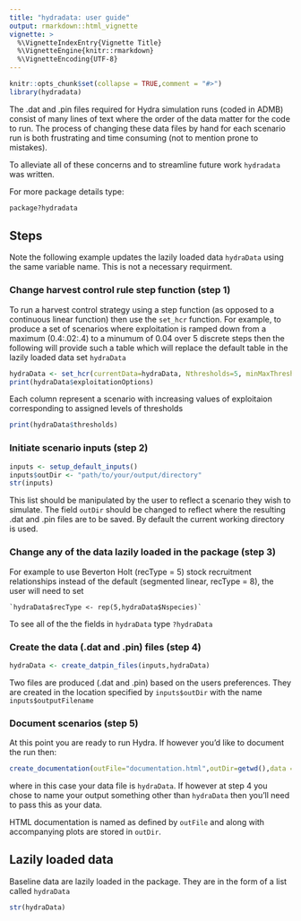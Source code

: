 ```yaml
---
title: "hydradata: user guide"
output: rmarkdown::html_vignette
vignette: >
  %\VignetteIndexEntry{Vignette Title}
  %\VignetteEngine{knitr::rmarkdown}
  %\VignetteEncoding{UTF-8}
---
```


```r
knitr::opts_chunk$set(collapse = TRUE,comment = "#>")
library(hydradata)
```

The .dat and .pin files required for Hydra simulation runs (coded in ADMB) consist of many lines of text where the order of the data matter for the code to run. The process of changing these data files by hand for each scenario run is both frustrating and time consuming (not to mention prone to mistakes).

To alleviate all of these concerns and to streamline future work `hydradata` was written.

For more package details type: 
``` r
package?hydradata
```

## Steps 

Note the following example updates the lazily loaded data `hydraData` using the same variable name. This is not a necessary requirment.

### Change harvest control rule step function (step 1)

To run a harvest control strategy using a step function (as opposed to a continuous linear function) then use the `set_hcr` function. For example, to produce a set of scenarios where exploitation is ramped down from a maximum (0.4:.02:.4) to a minumum of 0.04 over 5 discrete steps then the following will provide such a table which will replace the default table in the lazily loaded data set `hydraData`

``` r
hydraData <- set_hcr(currentData=hydraData, Nthresholds=5, minMaxThresholds=c(0.1,0.4), minMaxExploitations=c(0.04,0.4), increment=.02)
print(hydraData$exploitationOptions)
```
Each column represent a scenario with increasing values of exploitaion corresponding to assigned levels of thresholds
``` r
print(hydraData$thresholds)
```


### Initiate scenario inputs (step 2)

``` r
inputs <- setup_default_inputs()
inputs$outDir <- "path/to/your/output/directory"
str(inputs)
```

This list should be manipulated by the user to reflect a scenario they wish to simulate. The field `outDir` should be changed to reflect where the resulting .dat and .pin files are to be saved. By default the current working directory is used.

### Change any of the data lazily loaded in the package (step 3)

For example to use Beverton Holt (recType = 5) stock recruitment relationships instead of the default (segmented linear, recType = 8), the user will need to set

    `hydraData$recType <- rep(5,hydraData$Nspecies)`
    
To see all of the the fields in `hydraData` type `?hydraData`

### Create the data (.dat and .pin) files (step 4)

``` r
hydraData <- create_datpin_files(inputs,hydraData)
```

Two files are produced (.dat and .pin) based on the users preferences. They are created in the location specified by `inputs$outDir` with the name `inputs$outputFilename`

### Document scenarios (step 5)
At this point you are ready to run Hydra. If however you'd like to document the run then:

``` r
create_documentation(outFile="documentation.html",outDir=getwd(),data = hydraData)
```

where in this case your data file is `hydraData`. If however at step 4 you chose to name your output something other than `hydraData` then you'll need to pass this as your data.

HTML documentation is named as defined by `outFile` and along with accompanying plots are stored in `outDir`.


## Lazily loaded data

Baseline data are lazily loaded in the package. They are in the form of a list called `hydraData`

```r
str(hydraData)
```

